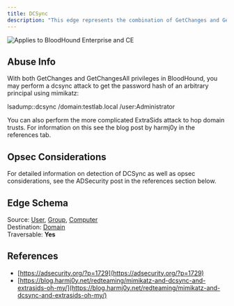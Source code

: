 ---
title: DCSync
description: "This edge represents the combination of GetChanges and GetChangesAll. The combination of both these privileges grants a principal the ability to perform the DCSync attack."
---

<img noZoom src="/assets/enterprise-AND-community-edition-pill-tag.svg" alt="Applies to BloodHound Enterprise and CE"/>


## Abuse Info

With both GetChanges and GetChangesAll privileges in BloodHound, you may perform a dcsync attack to get the password hash of an arbitrary principal using mimikatz:

lsadump::dcsync /domain:testlab.local /user:Administrator

You can also perform the more complicated ExtraSids attack to hop domain trusts. For information on this see the blog post by harmj0y in the references tab.

## Opsec Considerations

For detailed information on detection of DCSync as well as opsec considerations, see the ADSecurity post in the references section below.

## Edge Schema

Source: [User](/resources/nodes/user), [Group](/resources/nodes/group), [Computer](/resources/nodes/computer)  
Destination: [Domain](/resources/nodes/domain)   
Traversable: **Yes**   

## References

* [https://adsecurity.org/?p=1729](https://adsecurity.org/?p=1729)
* [https://blog.harmj0y.net/redteaming/mimikatz-and-dcsync-and-extrasids-oh-my/](https://blog.harmj0y.net/redteaming/mimikatz-and-dcsync-and-extrasids-oh-my/)
